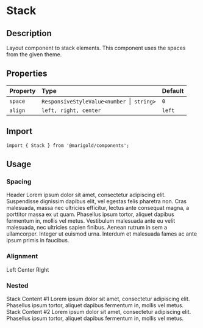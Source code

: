 
<Meta title="Components/Stack" />

# Stack

## Description

Layout component to stack elements. This component uses the spaces from the given theme.

## Properties

| Property | Type                                           | Default |
| :------- | :--------------------------------------------- | :------ |
| `space`  | `ResponsiveStyleValue<number `&#124;` string>` | `0`     |
| `align`  | `left, right, center`                          | `left`  |

## Import

```tsx
import { Stack } from '@marigold/components';
```

## Usage

### Spacing

<Canvas>
  <Story name="Example 1">
    <Stack space={4} className={useStyles({ bg: '#f3f3f3' })}>
      <Heading>Header</Heading>
      <Text>
        Lorem ipsum dolor sit amet, consectetur adipiscing elit. Suspendisse
        dignissim dapibus elit, vel egestas felis pharetra non. Cras malesuada,
        massa nec ultricies efficitur, lectus ante consequat magna, a porttitor
        massa ex ut quam.
      </Text>
      <Text>
        Phasellus ipsum tortor, aliquet dapibus fermentum in, mollis vel metus.
        Vestibulum malesuada ante eu velit malesuada, nec ultricies sapien
        finibus. Aenean rutrum in sem a ullamcorper. Integer ut euismod urna.
        Interdum et malesuada fames ac ante ipsum primis in faucibus.
      </Text>
    </Stack>
  </Story>
</Canvas>

### Alignment

<Canvas>
  <Story name="Example 2">
    <Stack space={2}>
      <Text
        className={useStyles({ width: '100px', border: '1px solid', p: 2 })}
      >
        Left
      </Text>
    </Stack>
    <Stack space={2} align="center">
      <Text
        className={useStyles({ width: '100px', border: '1px solid', p: 2 })}
      >
        Center
      </Text>
    </Stack>
    <Stack space={2} align="right">
      <Text
        className={useStyles({ width: '100px', border: '1px solid', p: 2 })}
      >
        Right
      </Text>
    </Stack>
  </Story>
</Canvas>

### Nested

<Canvas>
  <Story name="Example 3">
    <Stack space={6}>
      <Stack>
        <Heading>Stack Content #1</Heading>
        <Text>Lorem ipsum dolor sit amet, consectetur adipiscing elit.</Text>
        <Text>
          Phasellus ipsum tortor, aliquet dapibus fermentum in, mollis vel
          metus.
        </Text>
      </Stack>
      <Stack>
        <Heading>Stack Content #2</Heading>
        <Text>Lorem ipsum dolor sit amet, consectetur adipiscing elit.</Text>
        <Text>
          Phasellus ipsum tortor, aliquet dapibus fermentum in, mollis vel
          metus.
        </Text>
      </Stack>
    </Stack>
  </Story>
</Canvas>
